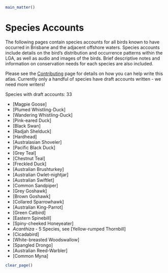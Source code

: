 ```r
main_matter()
```

# Species Accounts

The following pages contain species accounts for all birds known to have occurred in Brisbane and the adjacent offshore waters. Species accounts include details on the bird's distribution and occurrence patterns within the LGA, as well as audio and images of the birds. Brief descriptive notes and information on conservation needs for each species are also included.

Please see the [Contributing](https://brisbanebirds.com/contributing.html) page for details on how you can help write this atlas. Currently only a handful of species have draft accounts written - we need more writers!

Species with draft accounts: 33

- [Magpie Goose]
- [Plumed Whistling-Duck]
- [Wandering Whistling-Duck]
- [Pink-eared Duck]
- [Black Swan]
- [Radjah Shelduck]
- [Hardhead]
- [Australasian Shoveler]
- [Pacific Black Duck]
- [Grey Teal]
- [Chestnut Teal]
- [Freckled Duck]
- [Australian Brushturkey]
- [Australian Owlet-nightjar]
- [Australian Swiftlet]
- [Common Sandpiper]
- [Grey Goshawk]
- [Brown Goshawk]
- [Collared Sparrowhawk]
- [Australian King-Parrot]
- [Green Catbird]
- [Eastern Spinebill]
- [Spiny-cheeked Honeyeater]
- _Acanthiza_ - 5 Species, see [Yellow-rumped Thornbill]
- [Cicadabird]
- [White-breasted Woodswallow]
- [Spangled Drongo]
- [Australian Reed-Warbler]
- [Common Myna]

```r
clear_page()
```
